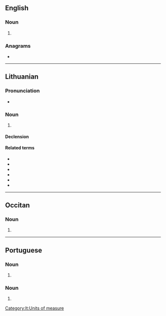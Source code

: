 ==English==

===Noun===
{{head|en|noun form}}

# {{plural of|en|grama}}

===Anagrams===
* {{anagrams|en|a=aagmrs|Magars|margas|ragams|rāgams}}

----

==Lithuanian==
{{wikipedia|lang=lt}}

===Pronunciation===
* {{IPA|lt|[ˈɡrä̌ːmɐs̪]}}

===Noun===
{{lt-noun|head=grãmas|m|grãmai|2}}

# {{l|en|gram}}

====Declension====
{{lt-noun-m-as-2|gram|grãm}}

====Related terms====
{{qualifier|Noun}}
* {{l|lt|centigramas|g=m}}
* {{l|lt|decigramas|g=m}}
* {{l|lt|dekagramas|g=m}}
* {{l|lt|hektogramas|g=m}}
* {{l|lt|kilogramas|g=m}}
* {{l|lt|milligramas|g=m}}

[[Category:lt:Units of measure]]

----

==Occitan==

===Noun===
{{head|oc|noun form}}

# {{plural of|oc|grama}}

----

==Portuguese==

===Noun===
{{head|pt|noun form|g=m}}

# {{pt-noun form of|grama|onlym|pl}}

===Noun===
{{head|pt|noun form|g=f}}

# {{pt-noun form of|grama|onlyf|pl}}